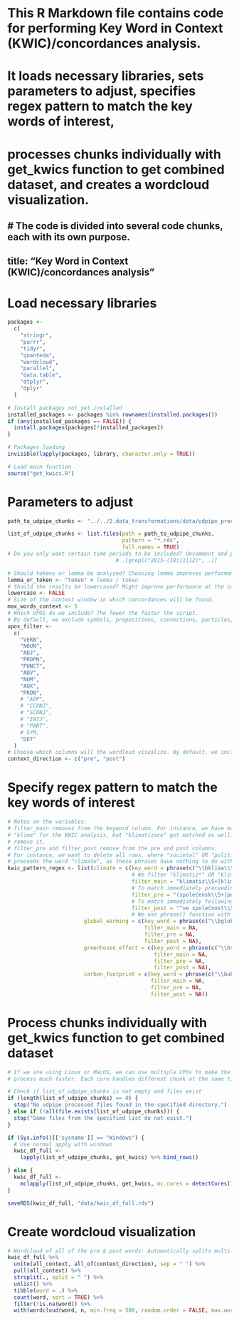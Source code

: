 # This R Markdown file contains code for performing Key Word in Context (KWIC)/concordances analysis. 
# It loads necessary libraries, sets parameters to adjust, specifies regex pattern to match the key words of interest, 
# processes chunks individually with get_kwics function to get combined dataset, and creates a wordcloud visualization. 
# The code is divided into several code chunks, each with its own purpose. 
---
title: "Key Word in Context (KWIC)/concordances analysis"
---

# Load necessary libraries
```r
packages <-
  c(
    "stringr",
    "purrr",
    "tidyr",
    "quanteda",
    "wordcloud",
    "parallel",
    "data.table",
    "dtplyr",
    "dplyr"
  )

# Install packages not yet installed
installed_packages <- packages %in% rownames(installed.packages())
if (any(installed_packages == FALSE)) {
  install.packages(packages[!installed_packages])
}

# Packages loading
invisible(lapply(packages, library, character.only = TRUE))

# Load main function
source("get_kwics.R")

```

# Parameters to adjust
```r
path_to_udpipe_chunks <- "../../2.data_transformations/data/udpipe_processed"

list_of_udpipe_chunks <- list.files(path = path_to_udpipe_chunks,
                                    pattern = "*.rds",
                                    full.names = TRUE)
# Do you only want certain time periods to be included? Uncomment and pipe the line below.
                                  # .[grepl("2015-(10|11|12)", .)]

# Should tokens or lemma be analyzed? Choosing lemma improves performance at the cost of readability.
lemma_or_token <- "token" # lemma / token
# Should the results be lowercased? Might improve performance at the cost of readability.
lowercase <- FALSE
# Size of the context window in which concordances will be found.
max_words_context <- 5 
# Which UPOS do we include? The fewer the faster the script.
# By default, we exclude symbols, prepositions, connections, particles, interjections.
upos_filter <-
  c(
    "VERB",
    "NOUN",
    "ADJ",
    "PROPN",
    "PUNCT",
    "ADV",
    "NUM",
    "AUX",
    "PRON",
    # "ADP",
    # "CCONJ",
    # "SCONJ",
    # "INTJ",
    # "PART",
    # SYM,
    "DET"
  )
# Choose which columns will the wordloud visualize. By default, we include both. 
context_direction <- c("pre", "post") 
```

# Specify regex pattern to match the key words of interest
```r
# Notes on the variables: 
# filter_main removes from the keyword column. For instance, we have matched
# "klima" for the KWIC analysis, but "klimatizace" got matched as well. This will 
# remove it.
# filter_pre and filter_post remove from the pre and post columns.
# For instance, we want to delete all rows, where "societal" OR "political" 
# preceeds the word "climate", as these phrases have nothing to do with climate change. 
kwic_pattern_regex <- list(climate = c(key_word = phrase(c("\\bklima\\S*")),
                                       # We filter "klimatiz*" OR "klimatolo*" from main keywords
                                       filter_main = "klimatiz\\S+|klimatolo\\S+",
                                       # To match immediately preceeding word to the keyword in pre column, "$" must be used
                                       filter_pre = "(společensk\\S+|politick\\S+|podnikatelsk\\S+)$",
                                       # To match immediately following word in post column, "^" must be used
                                       filter_post = "^ve společnost\\S+"), 
                                       # We use phrase() function with ordinary space between both terms
                        global_warming = c(key_word = phrase(c("\\bglobáln\\S+ oteplován\\S+")),
                                           filter_main = NA,
                                           filter_pre = NA,
                                           filter_post = NA),
                        greenhouse_effect = c(key_word = phrase(c("\\bskleníkov\\S+ efekt\\S*")),
                                              filter_main = NA,
                                              filter_pre = NA,
                                              filter_post = NA),
                        carbon_footprint = c(key_word = phrase(c("\\buhlíkov\\S+ stop\\S+")),
                                             filter_main = NA,
                                             filter_pre = NA,
                                             filter_post = NA))
```

# Process chunks individually with get_kwics function to get combined dataset
```r
# If we are using Linux or MacOS, we can use multiple CPUs to make the whole
# process much faster. Each core handles different chunk at the same time.

# Check if list_of_udpipe_chunks is not empty and files exist
if (length(list_of_udpipe_chunks) == 0) {
  stop("No udpipe processed files found in the specified directory.")
} else if (!all(file.exists(list_of_udpipe_chunks))) {
  stop("Some files from the specified list do not exist.")
}

if (Sys.info()[['sysname']] == "Windows") {
  # Use normal apply with windows
  kwic_df_full <-
    lapply(list_of_udpipe_chunks, get_kwics) %>% bind_rows()

} else {
  kwic_df_full <-
    mclapply(list_of_udpipe_chunks, get_kwics, mc.cores = detectCores() - 2) %>% bind_rows()
}

saveRDS(kwic_df_full, "data/kwic_df_full.rds")
```

# Create wordcloud visualization
```r
# Wordcloud of all of the pre & post words: Automatically splits multi-word token elements
kwic_df_full %>%
  unite(all_context, all_of(context_direction), sep = " ") %>%
  pull(all_context) %>%
  strsplit(., split = " ") %>%
  unlist() %>%
  tibble(word = .) %>%
  count(word, sort = TRUE) %>%
  filter(!is.na(word)) %>%
  with(wordcloud(word, n, min.freq = 500, random.order = FALSE, max.words = 100, colors = brewer.pal(8, "Dark2")))
```

